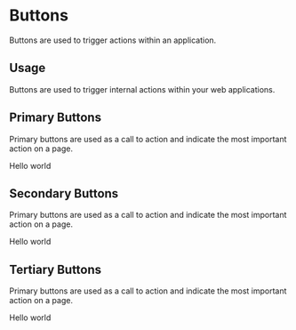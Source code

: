 
<Meta title="Design System|Buttons" component={PrimaryButton} />

# Buttons

Buttons are used to trigger actions within an application.

## Usage

Buttons are used to trigger internal actions within your web applications.

## Primary Buttons

Primary buttons are used as a call to action and indicate the most important action on a page.

<Preview withToolbar>
  <Story name="primary">
    <PrimaryButton
      onClick={action("button-click")}
      disabled={boolean("Disabled", false)}
    >
      Hello world
    </PrimaryButton>
  </Story>
</Preview>

## Secondary Buttons

Primary buttons are used as a call to action and indicate the most important action on a page.

<Story name="secondary">
  <SecondaryButton
    onClick={action("button-click")}
    disabled={boolean("Disabled", false)}
  >
    Hello world
  </SecondaryButton>
</Story>

## Tertiary Buttons

Primary buttons are used as a call to action and indicate the most important action on a page.

<Story name="tertiary">
  <TertiaryButton
    onClick={action("button-click")}
    disabled={boolean("Disabled", false)}
  >
    Hello world
  </TertiaryButton>
</Story>
